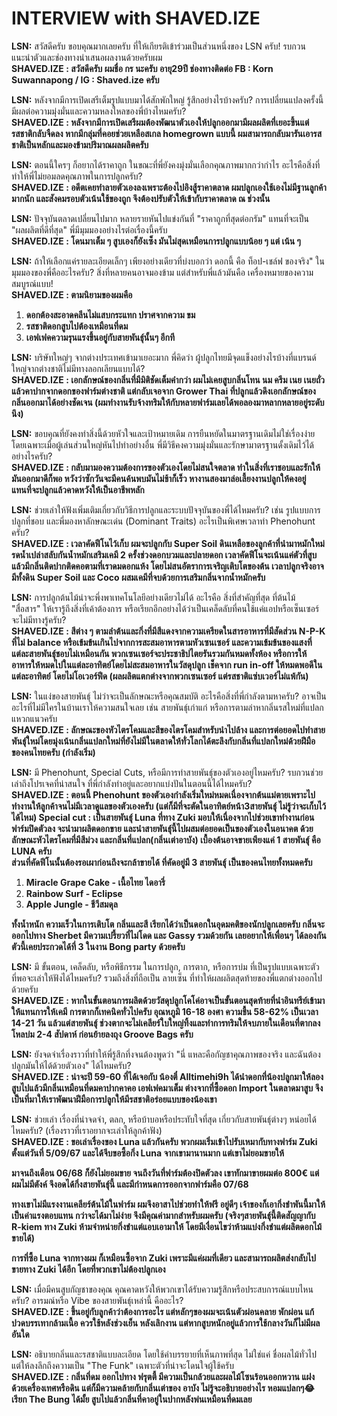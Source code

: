 # INTERVIEW with <span className='text-[red]! font-bold!'>SHAVED.IZE</span>

**LSN:** สวัสดีครับ ขอบคุณมากเลยครับ ที่ให้เกียรติเข้าร่วมเป็นส่วนหนึ่งของ LSN ครับ! รบกวนแนะนำตัวและช่องทางนำเสนอผลงานด้วยครับผม  
**<span className='text-[red]! font-bold!'>SHAVED.IZE</span> : สวัสดีครับ ผมชื่อ กร นะครับ อายุ29ปี ช่องทางติดต่อ FB : Korn Suwannapong / IG : Shaved.ize ครับ**


**LSN:**  หลังจากมีการเปิดเสรีเต็มรูปแบบมาได้สักพักใหญ่ รู้สึกอย่างไรบ้างครับ? การเปลี่ยนแปลงครั้งนี้มีผลต่อความมุ่งมั่นและความหลงใหลของพี่บ้างไหมครับ?   
**<span className='text-[red]! font-bold!'>SHAVED.IZE</span> : หลังจากมีการเปิดเสรีผมต้องพัฒนาตัวเองให้ปลูกออกมามีผลผลิตที่เยอะขึ้นแต่รสชาติกลับจืดลง หากมีกลุ่มที่คอยช่วยเหลือสเกล homegrown แบบนี้ ผมสามารถกลับมารันเอารสชาติเป็นหลักและมองข้ามปริมาณผลผลิตครับ**


**LSN:** ตอนนี้ใครๆ ก็อยากได้ราคาถูก ในขณะที่พี่ยังคงมุ่งมั่นเลือกคุณภาพมากกว่ากําไร อะไรคือสิ่งที่ทําให้พี่ไม่ยอมลดคุณภาพในการปลูกครับ?   
**<span className='text-[red]! font-bold!'>SHAVED.IZE</span> : อดีตเคยทำลายตัวเองลงเพราะต้องไปอิงสู้ราคาตลาด ผมปลูกเองใช้เองไม่มีฐานลูกค้ามากนัก และสังคมรอบตัวเน้นใช้ของถูก จึงต้องปรับตัวให้เข้ากับราคาตลาด ณ ช่วงนั้น**


**LSN:** ปัจจุบันตลาดเปลี่ยนไปมาก หลายรายหันไปแข่งกันที่ "ราคาถูกที่สุดต่อกรัม" แทนที่จะเป็น "ผลผลิตที่ดีที่สุด" พี่มีมุมมองอย่างไรต่อเรื่องนี้ครับ   
**<span className='text-[red]! font-bold!'>SHAVED.IZE</span> : โดนมาเต็ม ๆ สูบเองก็ยังเซ็ง มันไม่สุดเหมือนการปลูกแบบน้อย ๆ แต่ เน้น ๆ**


**LSN:** ถ้าให้เลือกแค่รายละเอียดเล็กๆ เพียงอย่างเดียวที่บ่งบอกว่า ดอกนี้ คือ ท็อป-เชล์ฟ ของจริง" ในมุมมองของพี่คืออะไรครับ? สิ่งที่หลายคนอาจมองข้าม แต่สําหรับพี่แล้วมันคือ เครื่องหมายของความสมบูรณ์แบบ!   
**<span className='text-[red]! font-bold!'>SHAVED.IZE</span> : ตามนิยามของผมคือ**
1. **ดอกต้องสะอาดคลีนไม่แสบกระแทก ปราศจากความ ขม**
2. **รสชาติดอกสูบไปต้องเหมือนที่ดม**
3. **เอฟเฟคความรุนแรงขึ้นอยู่กับสายพันธุ์นั้นๆ อีกที**


**LSN:** บริษัทใหญ่ๆ จากต่างประเทศเข้ามาเยอะมาก พี่คิดว่า ผู้ปลูกไทยมีจุดแข็งอย่างไรบ้างที่แบรนด์ใหญ่จากต่างชาติไม่มีทางลอกเลียนแบบได้?   
**<span className='text-[red]! font-bold!'>SHAVED.IZE</span> : เอกลักษณ์ของกลิ่นที่มีมิติชัดเต็มคำกว่า ผมไม่เคยสูบกลิ่นโทน นม ครีม เนย เนยถั่ว แล้วคาปากจากดอกของฟาร์มต่างชาติ แต่กลับเจอจาก Grower Thai ที่ปลูกแล้วดึงเอกลักษณ์ของกลิ่นออกมาได้อย่างชัดเจน (ผมทำงานรับจ้างทริมให้กับหลายฟาร์มเลยได้พอลองมาหลากหลายอยู่ระดับนึง)**


**LSN:** ขอบคุณที่ยังคงทําสิ่งนี้ด้วยหัวใจและเป้าหมายเดิม การยืนหยัดในมาตรฐานเดิมไม่ใช่เรื่องง่าย โดยเฉพาะเมื่อผู้เล่นส่วนใหญ่หันไปทําอย่างอื่น พี่มีวิธีคงความมุ่งมั่นและรักษามาตรฐานดั้งเดิมไว้ได้อย่างไรครับ?   
**<span className='text-[red]! font-bold!'>SHAVED.IZE</span> : กลับมามองความต้องการของตัวเองโดยไม่สนใจตลาด ทำในสิ่งที่เราชอบและรักให้มันออกมาดีก็พอ หวังว่าซักวันจะมีคนค้นพบมันไม่ช้าก็เร็ว หางานสองมาล่อเลี้ยงงานปลูกให้คงอยู่ แทนที่จะปลูกแล้วคาดหวังให้เป็นอาชีพหลัก**


**LSN:** ช่วยเล่าให้ฟังเพิ่มเติมเกี่ยวกับวิธีการปลูกและระบบปัจจุบันของพี่ได้ไหมครับ? เช่น รูปแบบการปลูกที่ชอบ และพี่มองหาลักษณะเด่น (Dominant Traits) อะไรเป็นพิเศษเวลาทํา Phenohunt ครับ?   
**<span className='text-[red]! font-bold!'>SHAVED.IZE</span> : เวลาคัดฟีโนไว้เก็บ ผมจะปลูกกับ Super Soil ดินเหลือของลูกค้าที่นำมาหมักใหม่ รดน้ำเปล่าสลับกันน้ำหมักเสริมเคมี 2 ครั้งช่วงดอกบวมและปลายดอก เวลาคัดฟีโนจะเน้นแค่ตัวที่สูบแล้วมีกลิ่นติดปากติดคอตามที่เราดมดอกแห้ง โดยไม่สนอัตราการเจริญเติบโตของต้น เวลาปลูกจริงอาจมีทั้งดิน Super Soil และ Coco ผสมเคมีที่จบด้วยการเสริมกลิ่นจากน้ำหมักครับ**


**LSN:** การปลูกต้นไม้น่าจะพึ่งพาเทคโนโลยีอย่างเดียวไม่ได้ อะไรคือ สิ่งที่สําคัญที่สุด ที่ต้นไม้ "สื่อสาร" ให้เรารู้ถึงสิ่งที่เค้าต้องการ หรือเรียกอีกอย่างได้ว่าเป็นเคล็ดลับที่คนใช้แค่แอปหรือเซ็นเซอร์จะไม่มีทางรู้ครับ?   
**<span className='text-[red]! font-bold!'>SHAVED.IZE</span> : สีต่าง ๆ ตามลำต้นและกิ่งที่มีสีแดงจากความเครียดในสารอาหารที่มีสัดส่วน N-P-K ที่ไม่ balance หรือเข้มข้นเกินไปจากการสะสมอาหารตามหัวเซนเซอร์ และความเข้มข้นของแสงที่แต่ละสายพันธุ์ชอบไม่เหมือนกัน พวกเซนเซอร์จะประชาธิปไตยรันรวมกันหมดทั้งห้อง หรือการให้อาหารให้หมดไปในแต่ละอาทิตย์โดยไม่สะสมอาหารในวัสดุปลูก เช็คจาก run in-off ให้หมดพอดีในแต่ละอาทิตย์ โดยไม่โอเวอร์ฟีด (ผลผลิตแตกต่างจากพวกเซนเซอร์ แต่รสชาติแซ่บเวอร์ไม่แพ้กัน)**


**LSN:** ในแง่ของสายพันธุ์ ไม่ว่าจะเป็นลักษณะหรือคุณสมบัติ อะไรคือสิ่งที่พี่กําลังตามหาครับ? อาจเป็นอะไรที่ไม่มีใครในบ้านเราให้ความสนใจเลย เช่น สายพันธุ์เก่าแก่ หรือการตามล่าหากลิ่นรสใหม่ที่แปลกแหวกแนวครับ  
**<span className='text-[red]! font-bold!'>SHAVED.IZE</span> : ลักษณะของหัวไตรโคมและสีของไตรโคมสำหรับนำไปล้าง และการต่อยอดไปทำสายพันธุ์ใหม่โดยมุ่งเน้นกลิ่นแปลกใหม่ที่ยังไม่มีในตลาดให้ทั่วโลกได้ตะลึงกับกลิ่นที่แปลกใหม่ด้วยฝีมือของคนไทยครับ (กำลังเริ่ม)**


**LSN:** มี Phenohunt, Special Cuts, หรือมีการทำสายพันธุ์ของตัวเองอยู่ไหมครับ? รบกวนช่วยเล่าถึงโปรเจคที่น่าสนใจ ที่พี่กําลังทําอยู่และอยากแบ่งปันในตอนนี้ได้ไหมครับ?   
**<span className='text-[red]! font-bold!'>SHAVED.IZE</span> : ตอนนี้ Phenohunt ของตัวเองกำลังเริ่มใหม่หมดเนื่องจากต้นแม่ตายเพราะไปทำงานให้ลูกค้าจนไม่มีเวลาดูแลของตัวเองครับ (แต่ก็มีที่จะตัดในอาทิตย์หน้า3สายพันธุ์ ไม่รู้ว่าจะเก็บไว้ได้ไหม) Special cut : เป็นสายพันธุ์ Luna ที่ทาง Zuki มอบให้เนื่องจากไปช่วยเขาทำงานก่อนฟาร์มปิดตัวลง จะนำมาผลิตดอกขาย และนำสายพันธุ์นี้ไปผสมต่อยอดเป็นของตัวเองในอนาคต ด้วยลักษณะหัวไตรโคมที่มีสีม่วง และกลิ่นที่แปลก(กลิ่นเต่าอาบัง) เบื้องต้นอาจขายเพียงแค่ 1 สายพันธุ์ คือ LUNA ครับ**
<br/>
**ส่วนที่คัดฟีโนนั้นต้องรอเผาก่อนถึงจะกล้าขายได้ ที่คัดอยู่มี 3 สายพันธุ์ เป็นของคนไทยทั้งหมดครับ** 
<br/>
1. **Miracle Grape Cake - เนื้อไทย ไดอารี่**
2. **Rainbow Surf - Eclipse**
3. **Apple Jungle - ชีวีสมดุล**

**ทั้งน้ำหนัก ความเร็วในการเติบโต กลิ่นและสี เรียกได้ว่าเป็นดอกในอุดมคติของนักปลูกเลยครับ กลิ่นจะออกไปทาง Sherbet มีความเปรี้ยวที่ไม่โดด และ Gassy รวมด้วยกัน เลยอยากให้เพื่อนๆ ได้ลองกัน ตัวนี้เคยประกวดได้ที่ 3 ในงาน Bong party ด้วยครับ**

**LSN:** มี ขั้นตอน, เคล็ดลับ, หรือพิธีกรรม ในการปลูก, การตาก, หรือการบ่ม ที่เป็นรูปแบบเฉพาะตัว ที่พอจะเล่าให้ฟังได้ไหมครับ? รวมถึงสิ่งที่ถือเป็น ลายเซ็น ที่ทําให้ผลผลิตสุดท้ายของพี่แตกต่างออกไปด้วยครับ  
**<span className='text-[red]! font-bold!'>SHAVED.IZE</span> : หากในขั้นตอนการผลิตด้วยวัสดุปลูกโคโค่อาจเป็นขั้นตอนสุดท้ายที่นำอินทรีย์เข้ามาให้แทนการให้เคมี การตากก็เทคนิคทั่วไปครับ อุณหภูมิ 16-18 องศา ความชื้น 58-62% เป็นเวลา 14-21 วัน แล้วแต่สายพันธุ์ ช่วงตากจะไม่เคลียร์ใบใหญ่ทิ้งและทำการทริมให้จบภายในเดือนที่ตากลงโหลบ่ม 2-4 สัปดาห์ ก่อนย้ายลงถุง Groove Bags ครับ**


**LSN:**  ยังจดจำเรื่องราวที่ทําให้พี่รู้สึกทึ่งจนต้องพูดว่า "นี่ แหละคือกัญชาคุณภาพของจริง และฉันต้องปลูกมันให้ได้ด้วยตัวเอง" ได้ไหมครับ?   
**<span className='text-[red]! font-bold!'>SHAVED.IZE</span> :  น่าจะปี 59-60 ที่ได้เจอกับ น้องตี๋ Alltimehi9h ได้นำดอกที่น้องปลูกมาให้ลอง สูบไปแล้วมีกลิ่นเหมือนที่ดมคาปากคาคอ เอฟเฟคมาเต็ม ต่างจากที่ซื้อดอก Import ในตลาดมาสูบ จึงเป็นที่มาให้เราพัฒนาฝีมือการปลูกให้มีรสชาติอร่อยแบบของน้องเขา**


**LSN:** ช่วยเล่า เรื่องที่น่าจดจํา, ตลก, หรือบ้าบอหรือประทับใจที่สุด เกี่ยวกับสายพันธุ์ต่างๆ หน่อยได้ไหมครับ? (เรื่องราวที่เราอยากจะเล่าให้ลูกค้าฟัง)  
**<span className='text-[red]! font-bold!'>SHAVED.IZE</span> : ขอเล่าเรื่องของ Luna แล้วกันครับ พวกผมเริ่มเข้าไปรับเหมากับทางฟาร์ม Zuki ตั้งแต่วันที่ 5/09/67 และได้จีบขอซื้อกิ่ง Luna จากเขามานานมาก แต่เขาไม่ยอมขายให้**

**มาจนถึงเดือน 06/68 ก็ยังไม่ยอมขาย จนถึงวันที่ฟาร์มต้องปิดตัวลง เขาทักมาขายผมต่อ 800€ แต่ผมไม่มีตังค์ จึงอดได้กิ่งสายพันธุ์นี้ และมีกำหนดการออกจากฟาร์มคือ 07/68**

**ทางเขาไม่มีแรงงานเคลียร์ต้นไม้ในฟาร์ม ผมจึงอาสาไปช่วยทำให้ฟรี อยู่ดีๆ เจ้าของก็เอากิ่งชำพันนี้มาให้เป็นค่าแรงตอบแทน กว่าจะได้มาไม่ง่าย จึงมีคุณค่ามากสำหรับผมครับ (จริงๆสายพันธุ์นี้ติดสัญญากับ R-kiem ทาง Zuki ห้ามจำหน่ายกิ่งชำแต่แอบเอามาให้ โดยมีเงื่อนไขว่าห้ามแบ่งกิ่งชำแต่ผลิตดอกไม้ขายได้)**

**การที่ซื้อ Luna จากทางผม ก็เหมือนซื้อจาก Zuki เพราะมีแค่ผมที่เดียว และสามารถผลิตส่งกลับไปขายทาง Zuki ได้อีก โดยที่พวกเขาไม่ต้องปลูกเอง**


**LSN:** เมื่อมีคนสูบกัญชาของคุณ คุณคาดหวังให้พวกเขาได้รับความรู้สึกหรือประสบการณ์แบบไหนครับ? อารมณ์หรือ Vibe ของสายพันธุ์เหล่านี้ คืออะไร?   
**<span className='text-[red]! font-bold!'>SHAVED.IZE</span> : ขึ้นอยู่กับลูกค้าว่าต้องการอะไร แต่หลักๆของผมจะเน้นตัวผ่อนคลาย พักผ่อน แก้ปวดบรรเทากล้ามเนื้อ ควรใช้หลังช่วงเย็น หลังเลิกงาน แต่หากสูบหนักอยู่แล้วการใช้กลางวันก็ไม่มีผลอันใด**


**LSN:**  อธิบายกลิ่นและรสชาติแบบละเอียด โดยใช้คําบรรยายที่เห็นภาพที่สุด ไม่ใช่แค่ ชื่อผลไม้ทั่วไป แต่ให้ลงลึกถึงความเป็น "The Funk" เฉพาะตัวที่น่าจะโดนใจผู้ใช้ครับ  
**<span className='text-[red]! font-bold!'>SHAVED.IZE</span> : กลิ่นที่ดม ออกไปทาง ฟรุตตี้ มีความเป็นกล้วยและผลไม้โซนร้อนออกหวาน แฝงด้วยเครื่องเทศหรือดิน แต่ก็มีความคล้ายกับกลิ่นเต่าของ อาบัง ไม่รู้จะอธิบายอย่างไร หอมแปลกๆ😂 เรียก The Bung ได้มั้ย สูบไปแล้วกลิ่นที่คาอยู่ในปากหลังพ่นเหมือนที่ดมเลย**